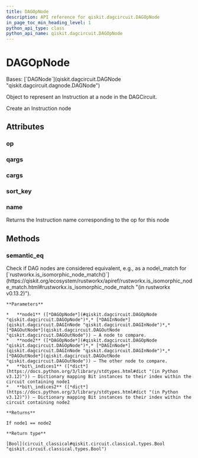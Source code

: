 ```yaml
---
title: DAGOpNode
description: API reference for qiskit.dagcircuit.DAGOpNode
in_page_toc_min_heading_level: 1
python_api_type: class
python_api_name: qiskit.dagcircuit.DAGOpNode
---
```


# DAGOpNode

<Class id="qiskit.dagcircuit.DAGOpNode" github="https://github.com/qiskit/qiskit/tree/stable/0.25/qiskit/dagcircuit/dagnode.py" signature="qiskit.dagcircuit.DAGOpNode(op, qargs=(), cargs=())">
  Bases: [`DAGNode`](qiskit.dagcircuit.DAGNode "qiskit.dagcircuit.dagnode.DAGNode")

  Object to represent an Instruction at a node in the DAGCircuit.

  Create an Instruction node

  ## Attributes

  ### op

  <Attribute id="qiskit.dagcircuit.DAGOpNode.op" name="op" />

  ### qargs

  <Attribute id="qiskit.dagcircuit.DAGOpNode.qargs" name="qargs" />

  ### cargs

  <Attribute id="qiskit.dagcircuit.DAGOpNode.cargs" name="cargs" />

  ### sort\_key

  <Attribute id="qiskit.dagcircuit.DAGOpNode.sort_key" name="sort_key" />

  ### name

  <Attribute id="qiskit.dagcircuit.DAGOpNode.name" name="name">
    Returns the Instruction name corresponding to the op for this node
  </Attribute>

  ## Methods

  ### semantic\_eq

  <Function id="qiskit.dagcircuit.DAGOpNode.semantic_eq" name="semantic_eq" signature="static semantic_eq(node1, node2, bit_indices1, bit_indices2)">
    Check if DAG nodes are considered equivalent, e.g., as a node\_match for [`rustworkx.is_isomorphic_node_match()`](https://qiskit.org/ecosystem/rustworkx/apiref/rustworkx.is_isomorphic_node_match.html#rustworkx.is_isomorphic_node_match "(in rustworkx v0.13.2)").

    **Parameters**

    *   **node1** ([*DAGOpNode*](#qiskit.dagcircuit.DAGOpNode "qiskit.dagcircuit.DAGOpNode")*,* [*DAGInNode*](qiskit.dagcircuit.DAGInNode "qiskit.dagcircuit.DAGInNode")*,* [*DAGOutNode*](qiskit.dagcircuit.DAGOutNode "qiskit.dagcircuit.DAGOutNode")) – A node to compare.
    *   **node2** ([*DAGOpNode*](#qiskit.dagcircuit.DAGOpNode "qiskit.dagcircuit.DAGOpNode")*,* [*DAGInNode*](qiskit.dagcircuit.DAGInNode "qiskit.dagcircuit.DAGInNode")*,* [*DAGOutNode*](qiskit.dagcircuit.DAGOutNode "qiskit.dagcircuit.DAGOutNode")) – The other node to compare.
    *   **bit\_indices1** ([*dict*](https://docs.python.org/3/library/stdtypes.html#dict "(in Python v3.12)")) – Dictionary mapping Bit instances to their index within the circuit containing node1
    *   **bit\_indices2** ([*dict*](https://docs.python.org/3/library/stdtypes.html#dict "(in Python v3.12)")) – Dictionary mapping Bit instances to their index within the circuit containing node2

    **Returns**

    If node1 == node2

    **Return type**

    [Bool](circuit_classical#qiskit.circuit.classical.types.Bool "qiskit.circuit.classical.types.Bool")
  </Function>
</Class>

